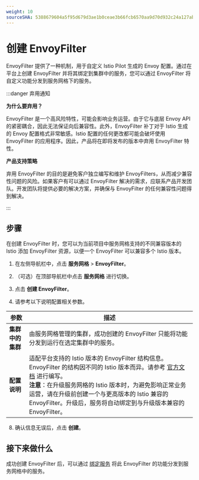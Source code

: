```yaml
---
weight: 10
sourceSHA: 5388679604a5f95d679d3ae1b0ceae3b66fcb6570aa9d70d932c24a127abd1c7
---
```


# 创建 EnvoyFilter

EnvoyFilter 提供了一种机制，用于自定义 Istio Pilot 生成的 Envoy 配置。通过在平台上创建 EnvoyFilter 并将其绑定到集群中的服务，您可以通过 EnvoyFilter 将自定义功能分发到服务网格下的服务。

:::danger 弃用通知

**为什么要弃用？**

EnvoyFilter 是一个高风险特性，可能会影响业务运营。由于它与底层 Envoy API 的紧密耦合，因此无法保证向后兼容性。此外，EnvoyFilter 补丁对于 Istio 生成的 Envoy 配置格式非常敏感。Istio 配置的任何更改都可能会破坏使用 EnvoyFilter 的应用程序。因此，产品将在即将发布的版本中弃用 EnvoyFilter 特性。

**产品支持策略**

弃用 EnvoyFilter 的目的是避免客户独立编写和维护 EnvoyFilters，从而减少兼容性问题的风险。如果客户有可以通过 EnvoyFilter 解决的需求，应联系产品开发团队。开发团队将提供必要的解决方案，并确保与 EnvoyFilter 的任何兼容性问题得到解决。

:::

## 步骤

在创建 EnvoyFilter 时，您可以为当前项目中服务网格支持的不同兼容版本的 Istio 添加 EnvoyFilter 资源，以便一个 EnvoyFilter 可以兼容多个 Istio 版本。

1. 在左侧导航栏中，点击 **服务网格** > **EnvoyFilter**。

2. （可选）在顶部导航栏中点击 **服务网格** 进行切换。

3. 点击 **创建 EnvoyFilter**。

4. 请参考以下说明配置相关参数。

| 参数                           | 描述                                                                                                                                                                                                                                                                                                                                                                                                                                                                                                                                                                                                                                                   |
| ------------------------------ | ------------------------------------------------------------------------------------------------------------------------------------------------------------------------------------------------------------------------------------------------------------------------------------------------------------------------------------------------------------------------------------------------------------------------------------------------------------------------------------------------------------------------------------------------------------------------------------------------------------------------------------------------------------- |
| **集群中的集群**              | 由服务网格管理的集群，成功创建的 EnvoyFilter 只能将功能分发到运行在选定集群中的服务。                                                                                                                                                                                                                                                                                                                                                                                                                                                                                                                                                                   |
| **配置说明**                  | 适配平台支持的 Istio 版本的 EnvoyFilter 结构信息。EnvoyFilter 的结构因不同的 Istio 版本而异。请参考 [官方文档](https://istio.io/latest/docs/reference/config/networking/envoy-filter/) 进行编写。 <br />**注意**：在升级服务网格的 Istio 版本时，为避免影响正常业务运营，请在升级前创建一个与更高版本的 Istio 兼容的 EnvoyFilter。升级后，服务将自动绑定到与升级版本兼容的 EnvoyFilter。 |

8. 确认信息无误后，点击 **创建**。

## 接下来做什么

成功创建 EnvoyFilter 后，可以通过 [绑定服务](./bind_a_service.mdx) 将此 EnvoyFilter 的功能分发到服务网格中的服务。

